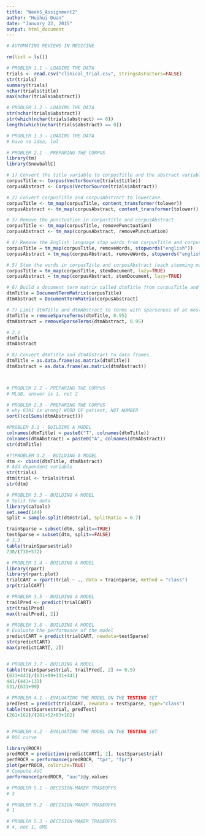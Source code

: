 ```yaml
---
title: "Week5_Assignment2"
author: "Huihui Duan"
date: "January 22, 2015"
output: html_document
---
```


```r
# AUTOMATING REVIEWS IN MEDICINE

rm(list = ls())

# PROBLEM 1.1 - LOADING THE DATA
trials <- read.csv("clinical_trial.csv", stringsAsFactors=FALSE)
str(trials)
summary(trials)
nchar(trials$title)
max(nchar(trials$abstract))

# PROBLEM 1.2 - LOADING THE DATA
str(nchar(trials$abstract))
str(which(nchar(trials$abstract) == 0))
length(which(nchar(trials$abstract) == 0))

# PROBLEM 1.3 - LOADING THE DATA
# have no idea, lol

# PROBLEM 2.1 - PREPARING THE CORPUS
library(tm)
library(SnowballC)

# 1) Convert the title variable to corpusTitle and the abstract variable to corpusAbstract.
corpusTitle <- Corpus(VectorSource(trials$title))
corpusAbstract <- Corpus(VectorSource(trials$abstract))

# 2) Convert corpusTitle and corpusAbstract to lowercase.
corpusTitle <- tm_map(corpusTitle, content_transformer(tolower))
corpusAbstract <- tm_map(corpusAbstract, content_transformer(tolower))

# 3) Remove the punctuation in corpusTitle and corpusAbstract.
corpusTitle <- tm_map(corpusTitle, removePunctuation)
corpusAbstract <- tm_map(corpusAbstract, removePunctuation)

# 4) Remove the English language stop words from corpusTitle and corpusAbstract.
corpusTitle = tm_map(corpusTitle, removeWords, stopwords("english"))
corpusAbstract = tm_map(corpusAbstract, removeWords, stopwords("english"))

# 5) Stem the words in corpusTitle and corpusAbstract (each stemming might take a few minutes).
corpusTitle = tm_map(corpusTitle, stemDocument, lazy=TRUE)
corpusAbstract = tm_map(corpusAbstract, stemDocument, lazy=TRUE)

# 6) Build a document term matrix called dtmTitle from corpusTitle and dtmAbstract from corpusAbstract.
dtmTitle = DocumentTermMatrix(corpusTitle)
dtmAbstract = DocumentTermMatrix(corpusAbstract)

# 7) Limit dtmTitle and dtmAbstract to terms with sparseness of at most 95% (aka terms that appear in at least 5% of documents).
dtmTitle = removeSparseTerms(dtmTitle, 0.95)
dtmAbstract = removeSparseTerms(dtmAbstract, 0.95)

# 2.1
dtmTitle
dtmAbstract

# 8) Convert dtmTitle and dtmAbstract to data frames.
dtmTitle = as.data.frame(as.matrix(dtmTitle))
dtmAbstract = as.data.frame(as.matrix(dtmAbstract))



# PROBLEM 2.2 - PREPARING THE CORPUS
# MLGB, answer is 1, not 2

# PROBLEM 2.3 - PREPARING THE CORPUS
# why 8381 is wrong? WORD OF patient, NOT NUMBER
sort((colSums(dtmAbstract)))

#PROBLEM 3.1 - BUILDING A MODEL
colnames(dtmTitle) = paste0("T", colnames(dtmTitle))
colnames(dtmAbstract) = paste0("A", colnames(dtmAbstract))
str(dtmTitle)

#??PROBLEM 3.2 - BUILDING A MODEL
dtm <- cbind(dtmTitle, dtmAbstract)
# Add dependent variable
str(trials)
dtm$trial <- trials$trial
str(dtm)

# PROBLEM 3.3 - BUILDING A MODEL
# Split the data
library(caTools)
set.seed(144)
split = sample.split(dtm$trial, SplitRatio = 0.7)

trainSparse = subset(dtm, split==TRUE)
testSparse = subset(dtm, split==FALSE)
# 3.3
table(trainSparse$trial)
730/(730+572)

# PROBLEM 3.4 - BUILDING A MODEL
library(rpart)
library(rpart.plot)
trialCART = rpart(trial ~ ., data = trainSparse, method = "class")
prp(trialCART)

# PROBLEM 3.5 - BUILDING A MODEL
trailPred <- predict(trialCART)
str(trailPred)
max(trailPred[, 2])

# PROBLEM 3.6 - BUILDING A MODEL
# Evaluate the performance of the model
predictCART = predict(trialCART, newdata=testSparse)
str(predictCART)
max(predictCART[, 2])


# PROBLEM 3.7 - BUILDING A MODEL
table(trainSparse$trial, trailPred[, 2] >= 0.5)
(631+441)/(631+99+131+441)
441/(441+131)
631/(631+99)

# PROBLEM 4.1 - EVALUATING THE MODEL ON THE TESTING SET
predTest = predict(trialCART, newdata = testSparse, type="class")
table(testSparse$trial, predTest)
(261+162)/(261+52+83+162)


# PROBLEM 4.2 - EVALUATING THE MODEL ON THE TESTING SET
# ROC curve

library(ROCR)
predROCR = prediction(predictCART[, 2], testSparse$trial)
perfROCR = performance(predROCR, "tpr", "fpr")
plot(perfROCR, colorize=TRUE)
# Compute AUC
performance(predROCR, "auc")@y.values

# PROBLEM 5.1 - DECISION-MAKER TRADEOFFS
# 3

# PROBLEM 5.2 - DECISION-MAKER TRADEOFFS
# 1

# PROBLEM 5.3 - DECISION-MAKER TRADEOFFS
# 4, not 1, OMG

```

